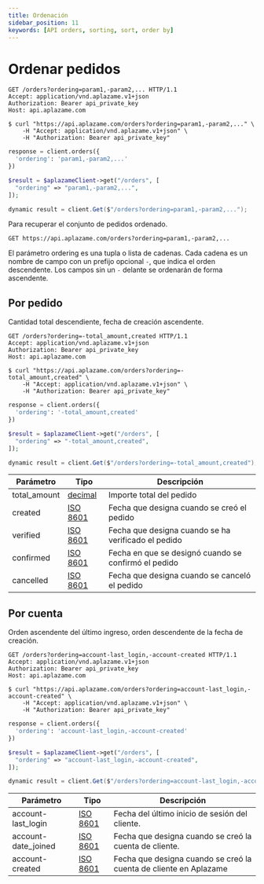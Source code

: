 ```yaml
---
title: Ordenación
sidebar_position: 11
keywords: [API orders, sorting, sort, order by]
---
```


# Ordenar pedidos

<Tabs>
  <TabItem value="http" label="http">

```http
GET /orders?ordering=param1,-param2,... HTTP/1.1
Accept: application/vnd.aplazame.v1+json
Authorization: Bearer api_private_key
Host: api.aplazame.com
```
  </TabItem>
  <TabItem value="shell" label="shell">

```shell
$ curl "https://api.aplazame.com/orders?ordering=param1,-param2,..." \
    -H "Accept: application/vnd.aplazame.v1+json" \
    -H "Authorization: Bearer api_private_key"
```
  </TabItem>
  <TabItem value="python" label="python">

```python
response = client.orders({
  'ordering': 'param1,-param2,...'
})
```
  </TabItem>
  <TabItem value="php" label="php">

```php
$result = $aplazameClient->get("/orders", [
  "ordering" => "param1,-param2,...",
]);
```
  </TabItem>
  <TabItem value="c" label="C#">

```csharp
dynamic result = client.Get($"/orders?ordering=param1,-param2,...");
```
  </TabItem>
</Tabs>


Para recuperar el conjunto de pedidos ordenado.

`GET https://api.aplazame.com/orders?ordering=param1,-param2,...`

El parámetro ordering es una tupla o lista de cadenas. Cada cadena es un nombre de campo con un prefijo opcional `-`, que indica el orden descendente. Los campos sin un `-` delante se ordenarán de forma ascendente.

## Por pedido

Cantidad total descendiente, fecha de creación ascendente.


<Tabs>
  <TabItem value="http" label="http">

```http
GET /orders?ordering=-total_amount,created HTTP/1.1
Accept: application/vnd.aplazame.v1+json
Authorization: Bearer api_private_key
Host: api.aplazame.com
```
  </TabItem>
  <TabItem value="shell" label="shell">

```shell
$ curl "https://api.aplazame.com/orders?ordering=-total_amount,created" \
    -H "Accept: application/vnd.aplazame.v1+json" \
    -H "Authorization: Bearer api_private_key"
```
  </TabItem>
  <TabItem value="python" label="python">

```python
response = client.orders({
  'ordering': '-total_amount,created'
})
```
  </TabItem>
  <TabItem value="php" label="php">

```php
$result = $aplazameClient->get("/orders", [
  "ordering" => "-total_amount,created",
]);
```
  </TabItem>
  <TabItem value="c" label="C#">

```csharp
dynamic result = client.Get($"/orders?ordering=-total_amount,created");
```
  </TabItem>
</Tabs>

|<t id="table.parameter">Parámetro</t> | <t id="table.type">Tipo</t> | <t id="table.description">Descripción</t>|
|---------|---------|---------|
total_amount | [decimal](../../api-reference#decimals) | Importe total del pedido
created | [ISO 8601](https://es.wikipedia.org/wiki/ISO_8601) | Fecha que designa cuando se creó el pedido
verified | [ISO 8601](https://es.wikipedia.org/wiki/ISO_8601) | Fecha que designa cuando se ha verificado el pedido
confirmed | [ISO 8601](https://es.wikipedia.org/wiki/ISO_8601) | Fecha en que se designó cuando se confirmó el pedido
cancelled | [ISO 8601](https://es.wikipedia.org/wiki/ISO_8601) | Fecha que designa cuando se canceló el pedido


## Por cuenta
Orden ascendente del último ingreso, orden descendente de la fecha de creación.


<Tabs>
  <TabItem value="http" label="http">

```http
GET /orders?ordering=account-last_login,-account-created HTTP/1.1
Accept: application/vnd.aplazame.v1+json
Authorization: Bearer api_private_key
Host: api.aplazame.com
```
  </TabItem>
  <TabItem value="shell" label="shell">

```shell
$ curl "https://api.aplazame.com/orders?ordering=account-last_login,-account-created" \
    -H "Accept: application/vnd.aplazame.v1+json" \
    -H "Authorization: Bearer api_private_key"
```
  </TabItem>
  <TabItem value="python" label="python">

```python
response = client.orders({
  'ordering': 'account-last_login,-account-created'
})
```
  </TabItem>
  <TabItem value="php" label="php">

```php
$result = $aplazameClient->get("/orders", [
  "ordering" => "account-last_login,-account-created",
]);
```
  </TabItem>
  <TabItem value="c" label="C#">

```cs
dynamic result = client.Get($"/orders?ordering=account-last_login,-account-created");
```
  </TabItem>
</Tabs>

|<t id="table.parameter">Parámetro</t> | <t id="table.type">Tipo</t> | <t id="table.description">Descripción</t>|
|---------|---------|---------|
account-last_login | [ISO 8601](https://es.wikipedia.org/wiki/ISO_8601) | Fecha del último inicio de sesión del cliente.
account-date_joined | [ISO 8601](https://es.wikipedia.org/wiki/ISO_8601) | Fecha que designa cuando se creó la cuenta de cliente.
account-created | [ISO 8601](https://es.wikipedia.org/wiki/ISO_8601) | Fecha que designa cuando se creó la cuenta de cliente en Aplazame
